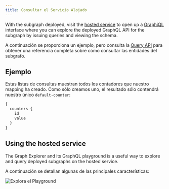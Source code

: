 ```yaml
---
title: Consultar el Servicio Alojado
---
```


With the subgraph deployed, visit the [hosted service](https://thegraph.com/hosted-service/) to open up a [GraphiQL](https://github.com/graphql/graphiql) interface where you can explore the deployed GraphQL API for the subgraph by issuing queries and viewing the schema.

A continuación se proporciona un ejemplo, pero consulta la [Query API](/querying/graphql-api) para obtener una referencia completa sobre cómo consultar las entidades del subgrafo.

## Ejemplo

Estas listas de consultas muestran todos los contadores que nuestro mapping ha creado. Como sólo creamos uno, el resultado sólo contendrá nuestro único `default-counter`:

```graphql
{
  counters {
    id
    value
  }
}
```

## Using the hosted service

The Graph Explorer and its GraphQL playground is a useful way to explore and query deployed subgraphs on the hosted service.

A continuación se detallan algunas de las principales características:

![Explora el Playground](/img/explorer-playground.png)
